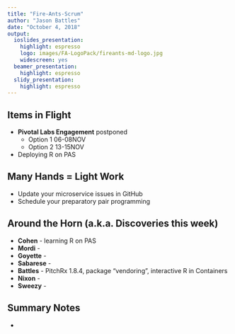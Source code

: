 ```yaml
---
title: "Fire-Ants-Scrum"
author: "Jason Battles"
date: "October 4, 2018"
output:
  ioslides_presentation:
    highlight: espresso
    logo: images/FA-LogoPack/fireants-md-logo.jpg
    widescreen: yes
  beamer_presentation:
    highlight: espresso
  slidy_presentation:
    highlight: espresso
---
```


## Items in Flight
* **Pivotal Labs Engagement** postponed
    - Option 1 06-08NOV
    - Option 2 13-15NOV
* Deploying R on PAS
    
## **Many Hands = Light Work**
* Update your microservice issues in GitHub
* Schedule your preparatory pair programming
    
## Around the Horn (a.k.a. Discoveries this week)

* **Cohen** - learning R on PAS
* **Mordi** - 
* **Goyette** - 
* **Sabarese** - 
* **Battles** - PitchRx 1.8.4, package "vendoring", interactive R in Containers
* **Nixon** - 
* **Sweezy** -

## Summary Notes
                  
*    
                                
